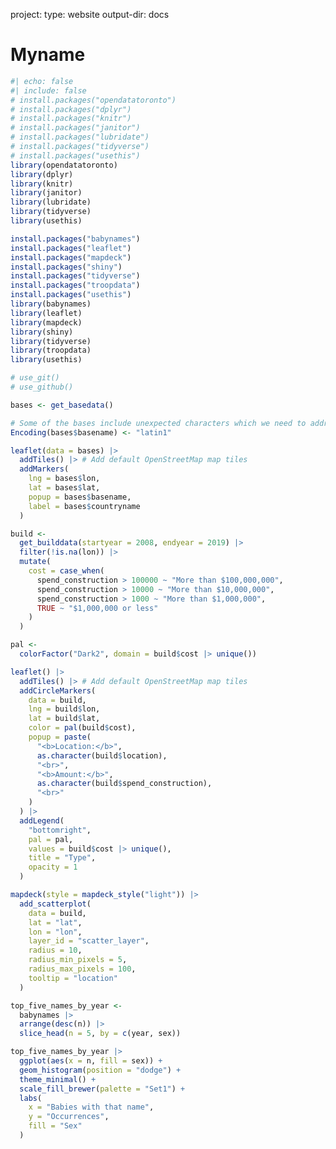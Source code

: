 project:
  type: website 
  output-dir: docs


# Myname


```r
#| echo: false
#| include: false
# install.packages("opendatatoronto")
# install.packages("dplyr")
# install.packages("knitr")
# install.packages("janitor")
# install.packages("lubridate")
# install.packages("tidyverse")
# install.packages("usethis")
library(opendatatoronto)
library(dplyr)
library(knitr)
library(janitor)
library(lubridate)
library(tidyverse)
library(usethis)
```

```r
install.packages("babynames")
install.packages("leaflet")
install.packages("mapdeck")
install.packages("shiny")
install.packages("tidyverse")
install.packages("troopdata")
install.packages("usethis")
library(babynames)
library(leaflet)
library(mapdeck)
library(shiny)
library(tidyverse)
library(troopdata)
library(usethis)
```
```r
# use_git()
# use_github()
```

```r
bases <- get_basedata()

# Some of the bases include unexpected characters which we need to address
Encoding(bases$basename) <- "latin1"

leaflet(data = bases) |>
  addTiles() |> # Add default OpenStreetMap map tiles
  addMarkers(
    lng = bases$lon,
    lat = bases$lat,
    popup = bases$basename,
    label = bases$countryname
  )
```

```r
build <-
  get_builddata(startyear = 2008, endyear = 2019) |>
  filter(!is.na(lon)) |>
  mutate(
    cost = case_when(
      spend_construction > 100000 ~ "More than $100,000,000",
      spend_construction > 10000 ~ "More than $10,000,000",
      spend_construction > 1000 ~ "More than $1,000,000",
      TRUE ~ "$1,000,000 or less"
    )
  )

pal <-
  colorFactor("Dark2", domain = build$cost |> unique())

leaflet() |>
  addTiles() |> # Add default OpenStreetMap map tiles
  addCircleMarkers(
    data = build,
    lng = build$lon,
    lat = build$lat,
    color = pal(build$cost),
    popup = paste(
      "<b>Location:</b>",
      as.character(build$location),
      "<br>",
      "<b>Amount:</b>",
      as.character(build$spend_construction),
      "<br>"
    )
  ) |>
  addLegend(
    "bottomright",
    pal = pal,
    values = build$cost |> unique(),
    title = "Type",
    opacity = 1
  )
```

```r
mapdeck(style = mapdeck_style("light")) |>
  add_scatterplot(
    data = build,
    lat = "lat",
    lon = "lon",
    layer_id = "scatter_layer",
    radius = 10,
    radius_min_pixels = 5,
    radius_max_pixels = 100,
    tooltip = "location"
  )
```

```r
top_five_names_by_year <-
  babynames |>
  arrange(desc(n)) |>
  slice_head(n = 5, by = c(year, sex))

top_five_names_by_year |>
  ggplot(aes(x = n, fill = sex)) +
  geom_histogram(position = "dodge") +
  theme_minimal() +
  scale_fill_brewer(palette = "Set1") +
  labs(
    x = "Babies with that name",
    y = "Occurrences",
    fill = "Sex"
  ) 
```